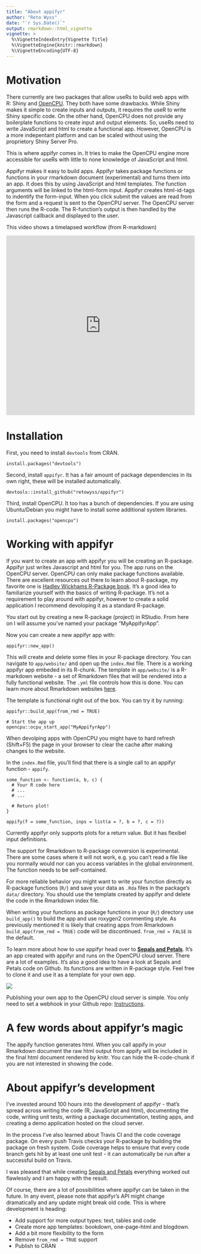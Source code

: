 ```yaml
---
title: "About appifyr"
author: "Reto Wyss"
date: "`r Sys.Date()`"
output: rmarkdown::html_vignette
vignette: >
  %\VignetteIndexEntry{Vignette Title}
  %\VignetteEngine{knitr::rmarkdown}
  %\VignetteEncoding{UTF-8}
---
```


# Motivation

There currently are two packages that allow useRs to build web apps with R: Shiny and [OpenCPU](https://www.opencpu.org/). They both have some drawbacks. While Shiny makes it simple to create inputs and outputs, it requires the useR to write Shiny specific code. On the other hand, OpenCPU does not provide any boilerplate functions to create input and output elements. So, useRs need to write JavaScript and html to create a functional app. However, OpenCPU is a more indepentant platform and can be scaled without using the proprietory Shiny Server Pro. 

This is where appifyr comes in. It tries to make the OpenCPU engine more accessible for useRs with little to none knowledge of JavaScript and html.  

Appifyr makes it easy to build apps. Appifyr takes package functions or functions in your rmarkdown document (experimental) and turns them into an app. It does this by using JavaScript and html templates. The function arguments will be linked to the html-form input. Appifyr creates html-id-tags to indentify the form-input. When you click submit the values are read from the form and a request is sent to the OpenCPU server. The OpenCPU server then runs the R-code. The R-function's output is then handled by the Javascript callback and displayed to the user.

This video shows a timelapsed workflow (from R-markdown)

<iframe width="100%" height="480" src="https://www.youtube.com/embed/CAlBD6_T374" frameborder="0" gesture="media" allow="encrypted-media" allowfullscreen></iframe>

# Installation

First, you need to install `devtools` from CRAN.

```
install.packages("devtools")
```

Second, install `appifyr`. It has a fair amount of package dependencies in its own right, these will be installed automatically. 

```
devtools::install_github("retowyss/appifyr")
```

Third, install OpenCPU. It too has a bunch of dependencies. If you are using Ubuntu/Debian you might have to install some additional system libraries.

```
install.packages("opencpu")
```

# Working with appifyr

If you want to create an app with appifyr you will be creating an R-package. Appifyr just writes Javascript and html for you. The app runs on the OpenCPU server. OpenCPU can only make package functions available. There are excellent resources out there to learn about R-package, my favorite one is [Hadley Wickhams R-Package book](http://r-pkgs.had.co.nz/). It's a good idea to familiarize yourself with the basics of writing R-package. It's not a requirement to play around with appifyr, however to create a solid application I recommend devoloping it as a standard R-package. 

You start out by creating a new R-package (project) in RStudio. From here on I will assume you've named your package "MyAppifyrApp".

Now you can create a new appifyr app with:

```
appifyr::new_app()
```

This will create and delete some files in your R-package directory. You can navigate to `app/website/` and open up the `index.Rmd` file. There is a working appifyr app embeded in its R-chunk. The template in `app/website/` is a R-markdown website - a set of Rmarkdown files that will be rendered into a fully functional website. The `.yml` file controls how this is done. You can learn more about Rmarkdown websites [here](http://rmarkdown.rstudio.com/rmarkdown_websites.html).

The template is functional right out of the box. You can try it by running:

```
appifyr::build_app(from_rmd = TRUE)

# Start the app up
opencpu::ocpu_start_app("MyAppifyrApp")
```

When devolping apps with OpenCPU you might have to hard refresh (Shift+F5) the page in your browser to clear the cache after making changes to the website.

In the `index.Rmd` file, you'll find that there is a single call to an appifyr function - `appify`.

```
some_function <- function(a, b, c) {
  # Your R code here
  # ...
  # ...
  
  # Return plot!
}

appify(f = some_function, inps = list(a = ?, b = ?, c = ?))
```

Currently appifyr only supports plots for a return value. But it has flexibel input definitions.

The support for Rmarkdown to R-package conversion is experimental. There are some cases where it will not work, e.g. you can't read a file like you normally would nor can you access variables in the global environment. The function needs to be self-contained.

For more reliable behavior you might want to write your function directly as R-package functions (`R/`) and save your data as `.Rda` files in the package's `data/` directory. You should use the template created by appifyr and delete the code in the Rmarkdown index file.

When writing your functions as package functions in your (`R/`) directory use `build_app()` to build the app and use roxygen2 commenting style. As previously mentioned it is likely that creating apps from Rmarkdown `build_app(from_rmd = TRUE)` code will be discontinued. `from_rmd = FALSE` is the default. 

To learn more about  how to use appifyr head over to __[Sepals and Petals](http://retowyss.ocpu.io/sepals-and-petals)__. It's an app created with appifyr and runs on the OpenCPU cloud server. There are a lot of examples. It's also a good idea to have a look at Sepals and Petals code on Github. Its functions are written in R-package style. Feel free to clone it and use it as a template for your own app.  


<a href = "http://retowyss.ocpu.io/sepals-and-petals" ><img src = "https://static.reto-wyss.com/appifyr/sepals-and-petals.png" class = "thumbnail"> </a>

Publishing your own app to the OpenCPU cloud server is simple. You only need to set a webhook in your Github repo: [Instructions](https://www.opencpu.org/cloud.html).

# A few words about appifyr's magic

The appify function generates html. When you call appify in your Rmarkdown document the raw html output from appify will be included in the final html document rendered by knitr. You can hide the R-code-chunk if you are not interested in showing the code.

# About appifyr's development

I've invested around 100 hours into the development of appifyr - that's spread across writing the  code (R, JavaScript and html), documenting the code, writing unit tests, writing a package documentation, testing apps, and creating a demo application hosted on the cloud server. 

In the process I've also learned about Travis CI and the code coverage package. On every push Travis checks your R-package by building the package on fresh system. Code coverage helps to ensure that every code branch gets hit by at least one unit test - it can automatically be run after a successful build on Travis.

I was pleased that while creating [Sepals and Petals](http://retowyss.ocpu.io/sepals-and-petals) everything worked out flawlessly and I am happy with the result. 

Of course, there are a lot of possibilities where appifyr can be taken in the future. In any event, please note that appifyr's API might change dramatically and any update might break old code. This is where development is heading:

* Add support for more output types: text, tables and code
* Create more app templates: bookdown, one-page-html and blogdown. 
* Add a bit more flexibility to the form
* Remove `from_rmd = TRUE` support
* Publish to CRAN



